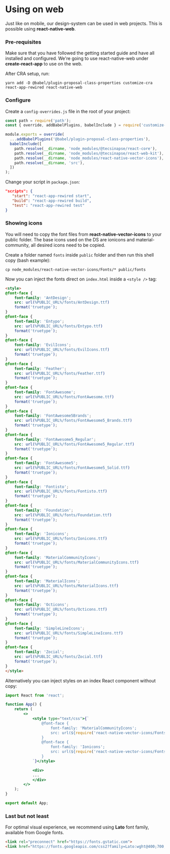 
<Meta title="Introduction/Using on web" />

# Using on web
Just like on mobile, our design-system can be used in web projects. This is possible using **react-native-web**.

### Pre-requisites
Make sure that you have followed the getting started guide and have all installed and configured.
We're going to use react-native-web under **create-react-app** to use on the web.

After CRA setup, run:

```
yarn add -D @babel/plugin-proposal-class-properties customize-cra react-app-rewired react-native-web
```

### Configure
Create a `config-overrides.js` file in the root of your project:

```javascript
const path = require('path');
const { override, addBabelPlugins, babelInclude } = require('customize-cra');

module.exports = override(
  ...addBabelPlugins('@babel/plugin-proposal-class-properties'),
  babelInclude([
    path.resolve(__dirname, 'node_modules/@tecsinapse/react-core'),
    path.resolve(__dirname, 'node_modules/@tecsinapse/react-web-kit'),
    path.resolve(__dirname, 'node_modules/react-native-vector-icons'),
    path.resolve(__dirname, 'src'),
  ])
);
```

Change your script in `package.json`:

```json
"scripts": {
   "start": "react-app-rewired start",
   "build": "react-app-rewired build",
   "test": "react-app-rewired test"
}
```

### Showing icons
You will need to copy the font files from **react-native-vector-icons** to your public folder. The base icons used on the DS are ionicons and material-community,
all desired icons need to be copied.

Create a folder named `fonts` inside `public` folder and then run this shell copy (bash example):
```shell
cp node_modules/react-native-vector-icons/Fonts/* public/fonts
```

Now you can inject the fonts direct on `index.html` inside a `<style />` tag:
```html
<style>
@font-face {
    font-family: 'AntDesign';
    src: url(%PUBLIC_URL%/fonts/AntDesign.ttf)
    format('truetype');
}
@font-face {
    font-family: 'Entypo';
    src: url(%PUBLIC_URL%/fonts/Entypo.ttf)
    format('truetype');
}
@font-face {
    font-family: 'EvilIcons';
    src: url(%PUBLIC_URL%/fonts/EvilIcons.ttf)
    format('truetype');
}
@font-face {
    font-family: 'Feather';
    src: url(%PUBLIC_URL%/fonts/Feather.ttf)
    format('truetype');
}
@font-face {
    font-family: 'FontAwesome';
    src: url(%PUBLIC_URL%/fonts/FontAwesome.ttf)
    format('truetype');
}
@font-face {
    font-family: 'FontAwesome5Brands';
    src: url(%PUBLIC_URL%/fonts/FontAwesome5_Brands.ttf)
    format('truetype');
}
@font-face {
    font-family: 'FontAwesome5_Regular';
    src: url(%PUBLIC_URL%/fonts/FontAwesome5_Regular.ttf)
    format('truetype');
}
@font-face {
    font-family: 'FontAwesome5';
    src: url(%PUBLIC_URL%/fonts/FontAwesome5_Solid.ttf)
    format('truetype');
}
@font-face {
    font-family: 'Fontisto';
    src: url(%PUBLIC_URL%/fonts/Fontisto.ttf)
    format('truetype');
}
@font-face {
    font-family: 'Foundation';
    src: url(%PUBLIC_URL%/fonts/Foundation.ttf)
    format('truetype');
}
@font-face {
    font-family: 'Ionicons';
    src: url(%PUBLIC_URL%/fonts/Ionicons.ttf)
    format('truetype');
}
@font-face {
    font-family: 'MaterialCommunityIcons';
    src: url(%PUBLIC_URL%/fonts/MaterialCommunityIcons.ttf)
    format('truetype');
}
@font-face {
    font-family: 'MaterialIcons';
    src: url(%PUBLIC_URL%/fonts/MaterialIcons.ttf)
    format('truetype');
}
@font-face {
    font-family: 'Octicons';
    src: url(%PUBLIC_URL%/fonts/Octicons.ttf)
    format('truetype');
}
@font-face {
    font-family: 'SimpleLineIcons';
    src: url(%PUBLIC_URL%/fonts/SimpleLineIcons.ttf)
    format('truetype');
}
@font-face {
    font-family: 'Zocial';
    src: url(%PUBLIC_URL%/fonts/Zocial.ttf)
    format('truetype');
}
</style>
```

Alternatively you can inject styles on an index React component without copy:
```jsx
import React from 'react';

function App() {
    return (
        <>
            <style type="text/css">{`
                @font-face {
                    font-family: 'MaterialCommunityIcons';
                    src: url(${require('react-native-vector-icons/Fonts/MaterialCommunityIcons.ttf')}) format('truetype');
                }
                @font-face {
                    font-family: 'Ionicons';
                    src: url(${require('react-native-vector-icons/Fonts/Ionicons.ttf')}) format('truetype');
                }
            `}</style>

            <div>
            ...
            </div>
        </>
    );
}

export default App;
```

### Last but not least
For optimal visual experience, we recommend using **Lato** font family, available from Google fonts.

```html
<link rel="preconnect" href="https://fonts.gstatic.com">
<link href="https://fonts.googleapis.com/css2?family=Lato:wght@400;700;900&display=swap" rel="stylesheet">
```
